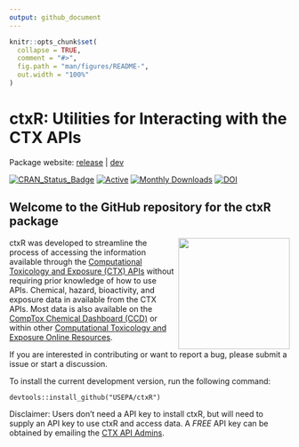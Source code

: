 ```yaml
---
output: github_document
---
```


<!-- README.md is generated from README.Rmd. Please edit that file -->

```r
knitr::opts_chunk$set(
  collapse = TRUE,
  comment = "#>",
  fig.path = "man/figures/README-",
  out.width = "100%"
)
```

# ctxR: Utilities for Interacting with the CTX APIs 

Package website: [release](https://usepa.github.io/ctxR/) | [dev](https://usepa.github.io/ctxR/dev/)

<!-- badges: start -->
[![CRAN_Status_Badge](https://www.r-pkg.org/badges/version/ctxR)](https://cran.r-project.org/package=ctxR)
[![Active](http://img.shields.io/badge/Status-Active-green.svg)](https://cran.r-project.org/package=ctxR) 
[![Monthly Downloads](https://cranlogs.r-pkg.org/badges/last-month/ctxR?color=7BAFD4)](https://cranlogs.r-pkg.org/badges/last-month/ctxR?color=7BAFD4)
[![DOI](https://zenodo.org/badge/doi/10.32614/CRAN.package.ctxR.svg)](http://dx.doi.org/10.32614/CRAN.package.ctxR)

<!-- badges: end -->


## Welcome to the GitHub repository for the ctxR package

<a href="https://CRAN.R-project.org/package=ctxR"><img src="vignettes/Pictures/ctxR_hex.png" width="200" align="right" /></a>

ctxR was developed to streamline the process of accessing the information available through the [Computational Toxicology and Exposure (CTX) APIs](https://www.epa.gov/comptox-tools/computational-toxicology-and-exposure-apis) without requiring prior knowledge of how to use APIs. Chemical, hazard, bioactivity, and exposure data in available from the CTX APIs. Most data is also available on the [CompTox Chemical Dashboard (CCD)](https://comptox.epa.gov/dashboard/) or within other [Computational Toxicology and Exposure Online Resources](https://www.epa.gov/comptox-tools).

If you are interested in contributing or want to report a bug, please submit a issue or start a discussion. 

To install the current development version, run the following command: 

    devtools::install_github("USEPA/ctxR")

Disclaimer: Users don't need a API key to install ctxR, but will need to supply an API key to use ctxR and access data. A *FREE* API key can be obtained by emailing the [CTX API Admins](mailto:ccte_api@epa.gov).
